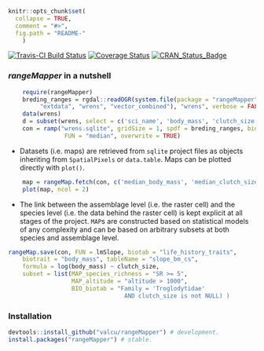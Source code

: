 <!-- README.md is generated from README.Rmd. Please edit that file
knitr::knit('README.Rmd')
-->
```r
knitr::opts_chunk$set(
  collapse = TRUE,
  comment = "#>",
  fig.path = "README-"
    )
```

[![Travis-CI Build Status](https://travis-ci.org/valcu/rangeMapper.svg?branch=master)](https://travis-ci.org/valcu/rangeMapper)
[![Coverage Status](https://img.shields.io/codecov/c/github/valcu/rangeMapper/master.svg)](https://codecov.io/github/valcu/rangeMapper?branch=master)
[![CRAN_Status_Badge](http://www.r-pkg.org/badges/version/rangeMapper)](http://cran.r-project.org/package=rangeMapper)

### _rangeMapper_ in a nutshell

```r
    require(rangeMapper)
    breding_ranges = rgdal::readOGR(system.file(package = "rangeMapper",
         "extdata", "wrens", "vector_combined"), "wrens", verbose = FALSE)
    data(wrens)
    d = subset(wrens, select = c('sci_name', 'body_mass', 'clutch_size') )
    con = ramp("wrens.sqlite", gridSize = 1, spdf = breding_ranges, biotab = d, ID = "sci_name",
                FUN = "median", overwrite = TRUE)
```
* Datasets (i.e. maps) are retrieved from `sqlite` project files as objects inheriting from `SpatialPixels` or `data.table`. Maps can be plotted directly with `plot()`.
```r
    map = rangeMap.fetch(con, c('median_body_mass', 'median_clutch_size'), spatial = FALSE)
    plot(map, ncol = 2)
```

*  The link between the assemblage level (i.e. the raster cell) and the species level (i.e. the data behind the raster cell) is kept explicit at all stages of the project.
`MAP`s are constructed based on statistical models of any complexity and can be based on arbitrary subsets at both species and assemblage level.

```R
rangeMap.save(con, FUN = lmSlope, biotab = "life_history_traits",
    biotrait = "body_mass", tableName = "slope_bm_cs",
    formula = log(body_mass) ~ clutch_size,
    subset = list(MAP_species_richness = "SR >= 5",
                  MAP_altitude = "altitude > 1000",
                  BIO_biotab = "Family = 'Troglodytidae'
                                 AND clutch_size is not NULL) )
```


### Installation
```R
devtools::install_github("valcu/rangeMapper") # development.
install.packages("rangeMapper") # stable.
```





